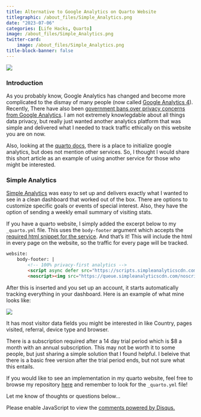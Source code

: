 ```yaml
---
title: Alternative to Google Analytics on Quarto Website
titlegraphic: /about_files/Simple_Analytics.png
date: "2023-07-06"
categories: [Life Hacks, Quarto]
image: /about_files/Simple_Analytics.png
twitter-card: 
    image: /about_files/Simple_Analytics.png
title-block-banner: false
---
```


![](/about_files/Simple_Analytics.png){fig-align="center"}
<br>

### Introduction

As you probably know, Google Analytics has changed and become more complicated to the dismay of many people (now called [Google Analytics 4](https://support.google.com/analytics/answer/10759417?hl=en&ref_topic=10737980&sjid=3450201576384190158-SA)). Recently, There have also been [government bans over privacy concerns from Google Analytics](https://siliconangle.com/2023/07/03/sweden-orders-three-companies-stop-using-google-analytics-privacy-concerns/). I am not extremely knowlegdable about all things data privacy, but really just wanted another analytics platform that was simple and delivered what I needed to track traffic ethically on this website you are on now.

Also, looking at the [quarto docs](https://quarto.org/docs/websites/website-tools.html#google-analytics), there is a place to initialize google analytics, but does not mention other services. So, I thought I would share this short article as an example of using another service for those who might be interested.

### Simple Analytics

[Simple Analytics](https://www.simpleanalytics.com/) was easy to set up and delivers exactly what I wanted to see in a clean dashboard that worked out of the box. There are options to customize specific goals or events of special interest. Also, they have the option of sending a weekly email summary of visiting stats.

If you have a quarto website, I simply added the excerpt below to my `_quarto.yml` file. This uses the `body-footer` argument which accepts the [required html snippet for the service](https://docs.simpleanalytics.com/script). And that's it! This will include the html in every page on the website, so the traffic for every page will be tracked.

```html
website:
    body-footer: |
        <!-- 100% privacy-first analytics -->
        <script async defer src="https://scripts.simpleanalyticscdn.com/latest.js"></script>
        <noscript><img src="https://queue.simpleanalyticscdn.com/noscript.gif" alt="" referrerpolicy="no-referrer-when-downgrade" /></noscript>
```
After this is inserted and you set up an account, it starts automatically tracking everything in your dashboard. Here is an example of what mine looks like:

![](/about_files/simple_analytics2.png)  

It has most visitor data fields you might be interested in like Country, pages visited, referral, device type and browser.

There is a subscription required after a 14 day trial period which is $8 a month with an annual subscription. This may not be worth it to some people, but just sharing a simple solution that I found helpful. I beleive that there is a basic free version after the trial period ends, but not sure what this entails.

If you would like to see an implementation in my quarto website, feel free to browse my repository [here](https://github.com/acbass49/personal_quarto_site) and remember to look for the `_quarto.yml` file!

Let me know of thoughts or questions below...

<div id="disqus_thread"></div>
<script>
    /**
    *  RECOMMENDED CONFIGURATION VARIABLES: EDIT AND UNCOMMENT THE SECTION BELOW TO INSERT DYNAMIC VALUES FROM YOUR PLATFORM OR CMS.
    *  LEARN WHY DEFINING THESE VARIABLES IS IMPORTANT: https://disqus.com/admin/universalcode/#configuration-variables    */
    var disqus_config = function () {
    this.page.url = 'https://alexbass.me/posts/simple_analytics/';  // Replace PAGE_URL with your page's canonical URL variable
    this.page.identifier = 'simple_analytics'; // Replace PAGE_IDENTIFIER with your page's unique identifier variable
    };
    (function() { // DON'T EDIT BELOW THIS LINE
    var d = document, s = d.createElement('script');
    s.src = 'https://alexbassc.disqus.com/embed.js';
    s.setAttribute('data-timestamp', +new Date());
    (d.head || d.body).appendChild(s);
    })();
</script>
<noscript>Please enable JavaScript to view the <a href="https://disqus.com/?ref_noscript">comments powered by Disqus.</a></noscript>

<script id="dsq-count-scr" src="//alexbassc.disqus.com/count.js" async></script>
